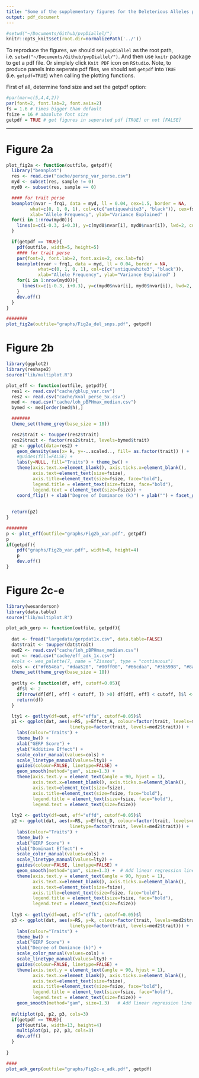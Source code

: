 ```yaml
---
title: "Some of the supplementary figures for the Deleterious Alleles paper"
output: pdf_document
---
```


```r
#setwd("~/Documents/Github/pvpDiallel/")
knitr::opts_knit$set(root.dir=normalizePath('../'))
```

To reproduce the figures, we should set `pvpDiallel` as the root path, i.e. `setwd("~/Documents/Github/pvpDiallel/")`. And then use `knitr` package to get a pdf file. Or simplely click `Knit PDF` icon on `RStudio`. Note, to produce panels into seperate pdf files, we should set `getpdf` into `TRUE` (i.e. `getpdf=TRUE`) when calling the plotting functions.

First of all, determine fond size and set the getpdf option:
```r
#par(mar=c(5,4,4,2))
par(font=2, font.lab=2, font.axis=2)
fs = 1.6 # times bigger than default
fsize = 16 # absolute font size
getpdf = TRUE # get figures in seperated pdf [TRUE] or not [FALSE]
```

--------------------------

# Figure 2a
```r

plot_fig2a <- function(outfile, getpdf){
  library("beanplot")
  res <- read.csv("cache/persnp_var_perse.csv")
  myd <- subset(res, sample != 0)
  myd0 <- subset(res, sample == 0)

  #### for trait perse
  beanplot(nvar ~ frq1, data = myd, ll = 0.04, cex=1.5, border = NA,
         what=c(0, 1, 0, 1), col=c(c("antiquewhite3", "black")), cex=fs, 
         xlab="Allele Frequency", ylab="Variance Explained" )
  for(i in 1:nrow(myd0)){
    lines(x=c(i-0.3, i+0.3), y=c(myd0$nvar[i], myd0$nvar[i]), lwd=2, col="red")
  }

  if(getpdf == TRUE){
    pdf(outfile, width=5, height=5)
    #### for trait perse
    par(font=2, font.lab=2, font.axis=2, cex.lab=fs)
    beanplot(nvar ~ frq1, data = myd, ll = 0.04, border = NA,
            what=c(0, 1, 0, 1), col=c(c("antiquewhite3", "black")),
            xlab="Allele Frequency", ylab="Variance Explained" )
    for(i in 1:nrow(myd0)){
      lines(x=c(i-0.3, i+0.3), y=c(myd0$nvar[i], myd0$nvar[i]), lwd=2, col="red")
    }
    dev.off()
  }
}

########
plot_fig2a(outfile="graphs/Fig2a_del_snps.pdf", getpdf)
```


# Figure 2b

```r

library(ggplot2)
library(reshape2)
source("lib/multiplot.R")

plot_eff <- function(outfile, getpdf){
  res1 <- read.csv("cache/gblup_var.csv")
  res2 <- read.csv("cache/kval_perse_5x.csv")
  med <- read.csv("cache/loh_pBPHmax_median.csv")
  bymed <- med[order(med$h),]

  #######
  theme_set(theme_grey(base_size = 18)) 

  res2$trait <- toupper(res2$trait)
  res2$trait <- factor(res2$trait, levels=bymed$trait)
  p2 <- ggplot(data=res2) +
    geom_density(aes(x= k, y=-..scaled.., fill= as.factor(trait)) ) +
    #guides(fill=FALSE) +
    labs(y=NULL, fill="Traits") + theme_bw() +
    theme(axis.text.x=element_blank(), axis.ticks.x=element_blank(),
          axis.text=element_text(size=fsize),
          axis.title=element_text(size=fsize, face="bold"),
          legend.title = element_text(size=fsize, face="bold"),
          legend.text = element_text(size=fsize)) +
    coord_flip() + xlab("Degree of Dominance (k)") + ylab("") + facet_grid(~ trait)
  
  
  return(p2)
}

########
p <- plot_eff(outfile="graphs/Fig2b_var.pdf", getpdf)
p
if(getpdf){
    pdf("graphs/Fig2b_var.pdf", width=8, height=4)
    p
    dev.off()
}
```

# Figure 2c-e

```r

library(wesanderson)
library(data.table)
source("lib/multiplot.R")

plot_adk_gerp <- function(outfile, getpdf){
  
  dat <- fread("largedata/gerpdat1x.csv", data.table=FALSE)
  dat$trait <- toupper(dat$trait)
  med2 <- read.csv("cache/loh_pBPHmax_median.csv")
  out <- read.csv("cache/eff_adk_1x.csv")
  #cols <- wes_palette(7, name = "Zissou", type = "continuous")
  cols <- c("#f6546a", "#daa520", "#00ff00", "#66cdaa", "#3b5998", "#8a2be2", "#ff00ff")
  theme_set(theme_grey(base_size = 18)) 
  
  getlty <- function(df, eff, cutoff=0.05){
    df$l <- 2
    if(nrow(df[df[, eff] < cutoff, ]) >0) df[df[, eff] < cutoff, ]$l <- 1
    return(df)
  }

  lty1 <- getlty(df=out, eff="effa", cutoff=0.05)$l
  p1 <- ggplot(dat, aes(x=RS, y=Effect_A, colour=factor(trait, levels=med2$trait),
                        linetype=factor(trait, levels=med2$trait))) +
    labs(colour="Traits") +
    theme_bw() +
    xlab("GERP Score") +
    ylab("Additive Effect") +
    scale_color_manual(values=cols) +
    scale_linetype_manual(values=lty1) +
    guides(colour=FALSE, linetype=FALSE) +
    geom_smooth(method="gam", size=1.3) +
    theme(axis.text.y = element_text(angle = 90, hjust = 1),
          axis.text.x=element_blank(), axis.ticks.x=element_blank(),
          axis.text=element_text(size=fsize),
          axis.title=element_text(size=fsize, face="bold"),
          legend.title = element_text(size=fsize, face="bold"),
          legend.text = element_text(size=fsize))
  
  lty2 <- getlty(df=out, eff="effd", cutoff=0.05)$l
  p2 <- ggplot(dat, aes(x=RS, y=Effect_D, colour=factor(trait, levels=med2$trait),
                        linetype=factor(trait, levels=med2$trait))) +
    labs(colour="Traits") +
    theme_bw() +
    xlab("GERP Score") +
    ylab("Dominant Effect") +
    scale_color_manual(values=cols) +
    scale_linetype_manual(values=lty2) +
    guides(colour=FALSE, linetype=FALSE) +
    geom_smooth(method="gam", size=1.3) +  # Add linear regression line 
    theme(axis.text.y = element_text(angle = 90, hjust = 1),
          axis.text.x=element_blank(), axis.ticks.x=element_blank(),
          axis.text=element_text(size=fsize),
          axis.title=element_text(size=fsize, face="bold"),
          legend.title = element_text(size=fsize, face="bold"),
          legend.text = element_text(size=fsize))
  
  lty3 <- getlty(df=out, eff="effk", cutoff=0.05)$l
  p3 <- ggplot(dat, aes(x=RS, y=k, colour=factor(trait, levels=med2$trait),
                        linetype=factor(trait, levels=med2$trait))) +
    labs(colour="Traits") +
    theme_bw() +
    xlab("GERP Score") +
    ylab("Degree of Domiance (k)") +
    scale_color_manual(values=cols) +
    scale_linetype_manual(values=lty3) +
    guides(colour=FALSE, linetype=FALSE) +
    theme(axis.text.y = element_text(angle = 90, hjust = 1),
          axis.text.x=element_blank(), axis.ticks.x=element_blank(),
          axis.text=element_text(size=fsize),
          axis.title=element_text(size=fsize, face="bold"),
          legend.title = element_text(size=fsize, face="bold"),
          legend.text = element_text(size=fsize)) +
    geom_smooth(method="gam", size=1.3)   # Add linear regression line 
  
  multiplot(p1, p2, p3, cols=3)
  if(getpdf == TRUE){
    pdf(outfile, width=13, height=4)
    multiplot(p1, p2, p3, cols=3)
    dev.off()
  }
  
}

####
plot_adk_gerp(outfile="graphs/Fig2c-e_adk.pdf", getpdf)

```


